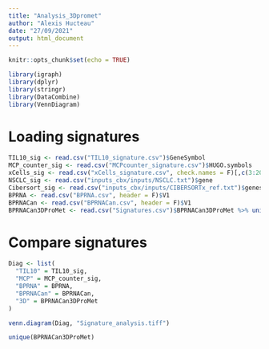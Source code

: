```yaml
---
title: "Analysis_3Dpromet"
author: "Alexis Hucteau"
date: "27/09/2021"
output: html_document
---
```


```r
knitr::opts_chunk$set(echo = TRUE)

library(igraph)
library(dplyr)
library(stringr)
library(DataCombine)
library(VennDiagram)
```

# Loading signatures

```r
TIL10_sig <- read.csv("TIL10_signature.csv")$GeneSymbol
MCP_counter_sig <- read.csv("MCPcounter_signature.csv")$HUGO.symbols
xCells_sig <- read.csv("xCells_signature.csv", check.names = F)[,c(3:202)] %>% c() %>% unlist() %>% unique()
NSCLC_sig <- read.csv("inputs_cbx/inputs/NSCLC.txt")$gene
Cibersort_sig <- read.csv("inputs_cbx/inputs/CIBERSORTx_ref.txt")$genes
BPRNA <- read.csv("BPRNA.csv", header = F)$V1
BPRNACan <- read.csv("BPRNACan.csv", header = F)$V1
BPRNACan3DProMet <- read.csv("Signatures.csv")$BPRNACan3DProMet %>% unique() %>% .[!.==""]

```

# Compare signatures

```r
Diag <- list(
  "TIL10" = TIL10_sig,
  "MCP" = MCP_counter_sig,
  "BPRNA" = BPRNA,
  "BPRNACan" = BPRNACan,
  "3D" = BPRNACan3DProMet
)

venn.diagram(Diag, "Signature_analysis.tiff")
```

```r
unique(BPRNACan3DProMet)
```

